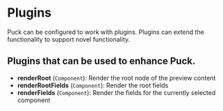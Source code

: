 # Plugins

Puck can be configured to work with plugins. Plugins can extend the functionality to support novel functionality.

## Plugins that can be used to enhance Puck.

- **renderRoot** (`Component`): Render the root node of the preview content
- **renderRootFields** (`Component`): Render the root fields
- **renderFields** (`Component`): Render the fields for the currently selected component
